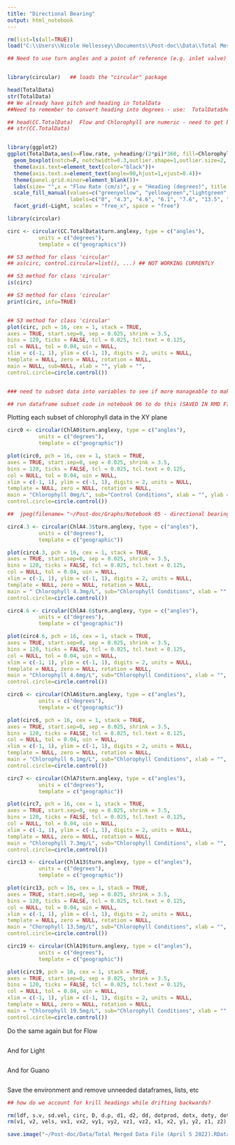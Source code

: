 ```yaml
---
title: "Directional Bearing"
output: html_notebook
---
```


```r

rm(list=ls(all=TRUE))
load("C:\\Users\\Nicole Hellessey\\Documents\\Post-doc\\Data\\Total Merged Data File (April 5 2022).Rdata")

## Need to use turn angles and a point of reference (e.g. inlet valve) to determine directional bearing


library(circular)   ## loads the "circular" package

head(TotalData)
str(TotalData)
## We already have pitch and heading in TotalData
##Need to remember to convert heading into degrees - use:  TotalData$heading/(2*pi)*360

## head(CC.TotalData)  Flow and Chlorophyll are numeric - need to get back to factors with correct numbers
## str(CC.TotalData)


library(ggplot2)
ggplot(TotalData,aes(x=Flow.rate, y=heading/(2*pi)*360, fill=Chlorophyll))+
  geom_boxplot(notch=F, notchwidth=0.3,outlier.shape=1,outlier.size=2, coef=1.5)+
  theme(axis.text=element_text(color="black"))+
  theme(axis.text.x=element_text(angle=90,hjust=1,vjust=0.4))+
  theme(panel.grid.minor=element_blank())+
  labs(size= "",x = "Flow Rate (cm/s)", y = "Heading (degrees)", title = "Light") +
  scale_fill_manual(values=c("greenyellow", "yellowgreen","lightgreen", "green", "green3", "green4", "darkgreen"),name = "Chlorophyll (mg/L)",
                    labels=c("0", "4.3", "4.6", "6.1", "7.6", "13.5", "19"))+
  facet_grid(~Light, scales = "free_x", space = "free")
```
```r
library(circular)

circ <- circular(CC.TotalData$turn.anglexy, type = c("angles"),
          units = c("degrees"),
          template = c("geographics"))

## S3 method for class 'circular'
## as(circ, control.circular=list(), ...) ## NOT WORKING CURRENTLY

## S3 method for class 'circular'
is(circ)

## S3 method for class 'circular'
print(circ, info=TRUE)


## S3 method for class 'circular'
plot(circ, pch = 16, cex = 1, stack = TRUE,
axes = TRUE, start.sep=0, sep = 0.025, shrink = 3.5,
bins = 120, ticks = FALSE, tcl = 0.025, tcl.text = 0.125,
col = NULL, tol = 0.04, uin = NULL,
xlim = c(-1, 1), ylim = c(-1, 1), digits = 2, units = NULL,
template = NULL, zero = NULL, rotation = NULL,
main = NULL, sub=NULL, xlab = "", ylab = "",
control.circle=circle.control())


### need to subset data into variables to see if more manageable to make figures of

## run dataframe subset code in notebook 06 to do this (SAVED IN RMD FILE)

```


Plotting each subset of chlorophyll data in the XY plane

```r
circ0 <- circular(ChlA0$turn.anglexy, type = c("angles"),
          units = c("degrees"),
          template = c("geographic"))

plot(circ0, pch = 16, cex = 1, stack = TRUE,
axes = TRUE, start.sep=0, sep = 0.025, shrink = 3.5,
bins = 120, ticks = FALSE, tcl = 0.025, tcl.text = 0.125,
col = NULL, tol = 0.04, uin = NULL,
xlim = c(-1, 1), ylim = c(-1, 1), digits = 2, units = NULL,
template = NULL, zero = NULL, rotation = NULL,
main = "Chlorophyll 0mg/L", sub="Control Conditions", xlab = "", ylab = "",
control.circle=circle.control())

##  jpeg(filename= "~/Post-doc/Graphs/Notebook 05 - directional bearing/Chla 0 turn.angle xy geographic.jpeg", units = "px", width = 480, height = 480)

circ4.3 <- circular(ChlA4.3$turn.anglexy, type = c("angles"),
          units = c("degrees"),
          template = c("geographic"))

plot(circ4.3, pch = 16, cex = 1, stack = TRUE,
axes = TRUE, start.sep=0, sep = 0.025, shrink = 3.5,
bins = 120, ticks = FALSE, tcl = 0.025, tcl.text = 0.125,
col = NULL, tol = 0.04, uin = NULL,
xlim = c(-1, 1), ylim = c(-1, 1), digits = 2, units = NULL,
template = NULL, zero = NULL, rotation = NULL,
main = " Chlorophyll 4.3mg/L", sub="Chlorophyll Conditions", xlab = "", ylab = "",
control.circle=circle.control())

circ4.6 <- circular(ChlA4.6$turn.anglexy, type = c("angles"),
          units = c("degrees"),
          template = c("geographic"))

plot(circ4.6, pch = 16, cex = 1, stack = TRUE,
axes = TRUE, start.sep=0, sep = 0.025, shrink = 3.5,
bins = 120, ticks = FALSE, tcl = 0.025, tcl.text = 0.125,
col = NULL, tol = 0.04, uin = NULL,
xlim = c(-1, 1), ylim = c(-1, 1), digits = 2, units = NULL,
template = NULL, zero = NULL, rotation = NULL,
main = "Chlorophyll 4.6mg/L", sub="Chlorophyll Conditions", xlab = "", ylab = "",
control.circle=circle.control())

circ6 <- circular(ChlA6$turn.anglexy, type = c("angles"),
          units = c("degrees"),
          template = c("geographic"))

plot(circ6, pch = 16, cex = 1, stack = TRUE,
axes = TRUE, start.sep=0, sep = 0.025, shrink = 3.5,
bins = 120, ticks = FALSE, tcl = 0.025, tcl.text = 0.125,
col = NULL, tol = 0.04, uin = NULL,
xlim = c(-1, 1), ylim = c(-1, 1), digits = 2, units = NULL,
template = NULL, zero = NULL, rotation = NULL,
main = "Chlorophyll 6.1mg/L", sub="Chlorophyll Conditions", xlab = "", ylab = "",
control.circle=circle.control())

circ7 <- circular(ChlA7$turn.anglexy, type = c("angles"),
          units = c("degrees"),
          template = c("geographic"))

plot(circ7, pch = 16, cex = 1, stack = TRUE,
axes = TRUE, start.sep=0, sep = 0.025, shrink = 3.5,
bins = 120, ticks = FALSE, tcl = 0.025, tcl.text = 0.125,
col = NULL, tol = 0.04, uin = NULL,
xlim = c(-1, 1), ylim = c(-1, 1), digits = 2, units = NULL,
template = NULL, zero = NULL, rotation = NULL,
main = "Chlorophyll 7.3mg/L", sub="Chlorophyll Conditions", xlab = "", ylab = "",
control.circle=circle.control())

circ13 <- circular(ChlA13$turn.anglexy, type = c("angles"),
          units = c("degrees"),
          template = c("geographic"))

plot(circ13, pch = 16, cex = 1, stack = TRUE,
axes = TRUE, start.sep=0, sep = 0.025, shrink = 3.5,
bins = 120, ticks = FALSE, tcl = 0.025, tcl.text = 0.125,
col = NULL, tol = 0.04, uin = NULL,
xlim = c(-1, 1), ylim = c(-1, 1), digits = 2, units = NULL,
template = NULL, zero = NULL, rotation = NULL,
main = "Chorophyll 13.5mg/L", sub="Chlorophyll Conditions", xlab = "", ylab = "",
control.circle=circle.control())

circ19 <- circular(ChlA19$turn.anglexy, type = c("angles"),
          units = c("degrees"),
          template = c("geographic"))

plot(circ19, pch = 16, cex = 1, stack = TRUE,
axes = TRUE, start.sep=0, sep = 0.025, shrink = 3.5,
bins = 120, ticks = FALSE, tcl = 0.025, tcl.text = 0.125,
col = NULL, tol = 0.04, uin = NULL,
xlim = c(-1, 1), ylim = c(-1, 1), digits = 2, units = NULL,
template = NULL, zero = NULL, rotation = NULL,
main = "Chlorophyll 19.5mg/L", sub="Chlorophyll Conditions", xlab = "", ylab = "",
control.circle=circle.control())

```

Do the same again but for Flow
```r

```

And for Light
```r

```

And for Guano
```r

```

Save the environment and remove unneeded dataframes, lists, etc


```r

## how do we account for krill headings while drifting backwards?

rm(ldf, s.v, sd.vel, circ, D, d.p, d1, d2, dd, dotprod, dotx, doty, dotz, dx1, dx2, dy1, dy2, dz1, dz2, list2, list3, list4, list5)
rm(v1, v2, vels, vx1, vx2, vy1, vy2, vz1, vz2, x1, x2, y1, y2, z1, z2)

save.image("~/Post-doc/Data/Total Merged Data File (April 5 2022).RData")

```


